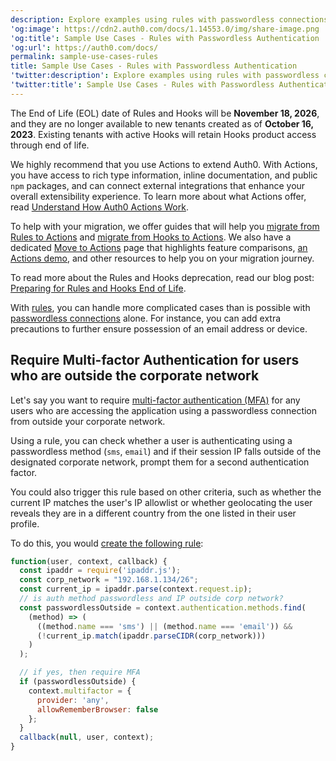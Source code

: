 ```yaml
---
description: Explore examples using rules with passwordless connections.
'og:image': https://cdn2.auth0.com/docs/1.14553.0/img/share-image.png
'og:title': Sample Use Cases - Rules with Passwordless Authentication
'og:url': https://auth0.com/docs/
permalink: sample-use-cases-rules
title: Sample Use Cases - Rules with Passwordless Authentication
'twitter:description': Explore examples using rules with passwordless connections.
'twitter:title': Sample Use Cases - Rules with Passwordless Authentication
---
```

<Warning>

The End of Life (EOL) date of Rules and Hooks will be **November 18, 2026**, and they are no longer available to new tenants created as of **October 16, 2023**. Existing tenants with active Hooks will retain Hooks product access through end of life.

We highly recommend that you use Actions to extend Auth0. With Actions, you have access to rich type information, inline documentation, and public `npm` packages, and can connect external integrations that enhance your overall extensibility experience. To learn more about what Actions offer, read [Understand How Auth0 Actions Work](/customize/actions/actions-overview).

To help with your migration, we offer guides that will help you [migrate from Rules to Actions](/customize/actions/migrate/migrate-from-rules-to-actions) and [migrate from Hooks to Actions](/customize/actions/migrate/migrate-from-hooks-to-actions). We also have a dedicated [Move to Actions](https://auth0.com/extensibility/movetoactions) page that highlights feature comparisons, [an Actions demo](https://www.youtube.com/watch?v=UesFSY1klrI), and other resources to help you on your migration journey.

To read more about the Rules and Hooks deprecation, read our blog post: [Preparing for Rules and Hooks End of Life](https://auth0.com/blog/preparing-for-rules-and-hooks-end-of-life/).

</Warning>

With [rules](/customize/rules), you can handle more complicated cases than is possible with [passwordless connections](/authenticate/passwordless) alone. For instance, you can add extra precautions to further ensure possession of an email address or device.

## Require Multi-factor Authentication for users who are outside the corporate network

Let's say you want to require [multi-factor authentication (MFA)](/secure/multi-factor-authentication) for any users who are accessing the application using a <Tooltip tip="Passwordless: Form of authentication that does not rely on a password as the first factor." cta="View Glossary" href="/glossary?term=passwordless">passwordless</Tooltip> connection from outside your corporate network.

Using a rule, you can check whether a user is authenticating using a passwordless method (`sms`, `email`) and if their session IP falls outside of the designated corporate network, prompt them for a second authentication factor.

<Callout icon="file-lines" color="#0EA5E9" iconType="regular">

You could also trigger this rule based on other criteria, such as whether the current IP matches the user's IP allowlist or whether geolocating the user reveals they are in a different country from the one listed in their user profile.

</Callout>

To do this, you would [create the following rule](/customize/rules/create-rules):

```javascript lines
function(user, context, callback) {
  const ipaddr = require('ipaddr.js');
  const corp_network = "192.168.1.134/26";
  const current_ip = ipaddr.parse(context.request.ip);
  // is auth method passwordless and IP outside corp network?
  const passwordlessOutside = context.authentication.methods.find(
    (method) => (
      ((method.name === 'sms') || (method.name === 'email')) && 
      (!current_ip.match(ipaddr.parseCIDR(corp_network)))
    )
  );

  // if yes, then require MFA
  if (passwordlessOutside) {
    context.multifactor = {
      provider: 'any',
      allowRememberBrowser: false
    };
  }
  callback(null, user, context);
}
```



